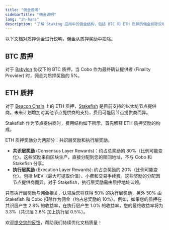 ```yaml
---
title: "佣金说明"
sidebarTitle: "佣金说明"
lang: "zh-hans"
description: "了解 Staking 应用中的佣金结构，包括 BTC 和 ETH 质押的佣金扣除说明。"
---
```


以下文档对质押佣金进行说明，佣金从质押奖励中扣除。

## BTC 质押

对于 [Babylon](https://babylonlabs.io/) 协议下的 BTC 质押，当 Cobo 作为最终确认提供者 (Finality Provider) 时，佣金为质押奖励的 5%。

## ETH 质押

对于 [Beacon Chain](https://ethereum.org/en/roadmap/beacon-chain/) 上的 ETH 质押，[Stakefish](https://stake.fish/products/classic-staking) 是目前支持的以太坊节点提供商，未来计划增加对其他节点提供商的支持，费用可能因节点提供商而异。

Stakefish 作为节点提供商时，费用结构如下所示，首先解释 ETH 质押奖励的构成。

ETH 质押奖励分为两部分：共识层奖励和执行层奖励。

- **共识层奖励** (Consensus Layer Rewards)：约占总奖励的 80%（比例可能变化）。这些奖励来自区块生产，直接分配到您的赎回地址，不与 Cobo 和 Stakefish 分享。
- **执行层奖励** (Execution Layer Rewards): 约占总奖励的 20%（比例可能变化）。包括 MEV（最大可提取价值）、小费和交易手续费。这些奖励的分配因节点提供商而异。对于 Stakefish，执行层奖励需由质押地址认领。

只有执行层奖励与佣金相关，认领后您将获得 50% 的执行层奖励，另外 50% 由 Stakefish 和 Cobo 扣除作为佣金（约占总奖励的 10%）。例如，如果您的质押在共识层产生 2.8% 的收益率，在执行层产生 1.0% 的收益率，您的最终收益率将为 3.3%（共识层 2.8% 加上执行层 0.5%）。

<Tip>欢迎[提交您的反馈](https://forms.zohopublic.com/cobo/form/DocumentFeedbackForm/formperma/QvLOhxJv1_JMsJ-1dleZ8Itb_7rzN-LtgvsDdxosoVI?referrername=manuals)，帮助我们持续优化文档质量！</Tip>
